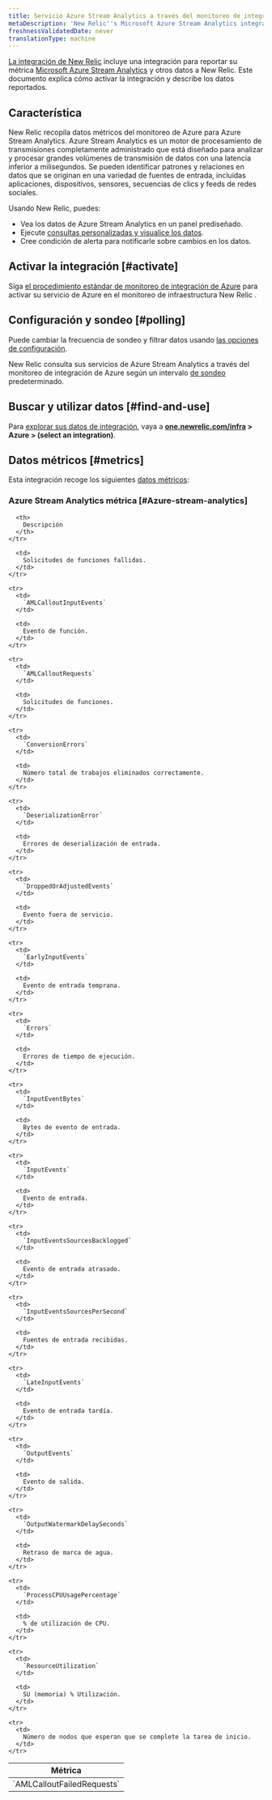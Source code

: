 ```yaml
---
title: Servicio Azure Stream Analytics a través del monitoreo de integración de Azure
metaDescription: 'New Relic''s Microsoft Azure Stream Analytics integration: what data it reports and how to enable it.'
freshnessValidatedDate: never
translationType: machine
---
```


[La integración de New Relic](/docs/infrastructure/integrations-getting-started/getting-started/introduction-infrastructure-integrations) incluye una integración para reportar su métrica [Microsoft Azure Stream Analytics](https://azure.microsoft.com/en-us/products/stream-Analytics) y otros datos a New Relic. Este documento explica cómo activar la integración y describe los datos reportados.

## Característica

New Relic recopila datos métricos del monitoreo de Azure para Azure Stream Analytics. Azure Stream Analytics es un motor de procesamiento de transmisiones completamente administrado que está diseñado para analizar y procesar grandes volúmenes de transmisión de datos con una latencia inferior a milisegundos. Se pueden identificar patrones y relaciones en datos que se originan en una variedad de fuentes de entrada, incluidas aplicaciones, dispositivos, sensores, secuencias de clics y feeds de redes sociales.

Usando New Relic, puedes:

* Vea los datos de Azure Stream Analytics en un panel prediseñado.
* Ejecute [consultas personalizadas y visualice los datos](/docs/infrastructure/integrations-getting-started/getting-started/use-integration-data-new-relic-insights).
* Cree condición de alerta para notificarle sobre cambios en los datos.

## Activar la integración [#activate]

Siga [el procedimiento estándar de monitoreo de integración de Azure](/docs/infrastructure/microsoft-azure-integrations/azure-integrations-list/azure-monitor) para activar su servicio de Azure en el monitoreo de infraestructura New Relic .

## Configuración y sondeo [#polling]

Puede cambiar la frecuencia de sondeo y filtrar datos usando [las opciones de configuración](/docs/infrastructure/microsoft-azure-integrations/azure-integrations-list/azure-monitor/#settings).

New Relic consulta sus servicios de Azure Stream Analytics a través del monitoreo de integración de Azure según un intervalo [de sondeo](/docs/infrastructure/microsoft-azure-integrations/azure-integrations-list/azure-monitor/#settings) predeterminado.

## Buscar y utilizar datos [#find-and-use]

Para [explorar sus datos de integración](/docs/infrastructure/integrations/find-use-infrastructure-integration-data), vaya a <DoNotTranslate>**[one.newrelic.com/infra](https://one.newrelic.com/infra) > Azure > (select an integration)**</DoNotTranslate>.

## Datos métricos [#metrics]

Esta integración recoge los siguientes [datos métricos](/docs/infrastructure/integrations-getting-started/getting-started/understand-integration-data-data-types#metric):

### Azure Stream Analytics métrica [#Azure-stream-analytics]

<table>
  <thead>
    <tr>
      <th style={{ width: "300px" }}>
        Métrica
      </th>

      <th>
        Descripción
      </th>
    </tr>
  </thead>

  <tbody>
    <tr>
      <td>
        `AMLCalloutFailedRequests`
      </td>

      <td>
        Solicitudes de funciones fallidas.
      </td>
    </tr>

    <tr>
      <td>
        `AMLCalloutInputEvents`
      </td>

      <td>
        Evento de función.
      </td>
    </tr>

    <tr>
      <td>
        `AMLCalloutRequests`
      </td>

      <td>
        Solicitudes de funciones.
      </td>
    </tr>

    <tr>
      <td>
        `ConversionErrors`
      </td>

      <td>
        Número total de trabajos eliminados correctamente.
      </td>
    </tr>

    <tr>
      <td>
        `DeserializationError`
      </td>

      <td>
        Errores de deserialización de entrada.
      </td>
    </tr>

    <tr>
      <td>
        `DroppedOrAdjustedEvents`
      </td>

      <td>
        Evento fuera de servicio.
      </td>
    </tr>

    <tr>
      <td>
        `EarlyInputEvents`
      </td>

      <td>
        Evento de entrada temprana.
      </td>
    </tr>

    <tr>
      <td>
        `Errors`
      </td>

      <td>
        Errores de tiempo de ejecución.
      </td>
    </tr>

    <tr>
      <td>
        `InputEventBytes`
      </td>

      <td>
        Bytes de evento de entrada.
      </td>
    </tr>

    <tr>
      <td>
        `InputEvents`
      </td>

      <td>
        Evento de entrada.
      </td>
    </tr>

    <tr>
      <td>
        `InputEventsSourcesBacklogged`
      </td>

      <td>
        Evento de entrada atrasado.
      </td>
    </tr>

    <tr>
      <td>
        `InputEventsSourcesPerSecond`
      </td>

      <td>
        Fuentes de entrada recibidas.
      </td>
    </tr>

    <tr>
      <td>
        `LateInputEvents`
      </td>

      <td>
        Evento de entrada tardía.
      </td>
    </tr>

    <tr>
      <td>
        `OutputEvents`
      </td>

      <td>
        Evento de salida.
      </td>
    </tr>

    <tr>
      <td>
        `OutputWatermarkDelaySeconds`
      </td>

      <td>
        Retraso de marca de agua.
      </td>
    </tr>

    <tr>
      <td>
        `ProcessCPUUsagePercentage`
      </td>

      <td>
        % de utilización de CPU.
      </td>
    </tr>

    <tr>
      <td>
        `ResourceUtilization`
      </td>

      <td>
        SU (memoria) % Utilización.
      </td>
    </tr>

    <tr>
      <td>
        Número de nodos que esperan que se complete la tarea de inicio.
      </td>
    </tr>
  </tbody>
</table>
